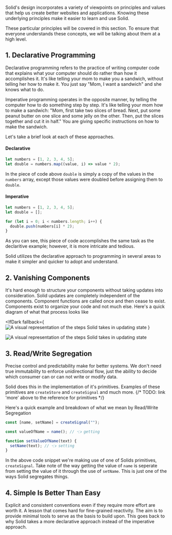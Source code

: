 
<Title> Thinking Solid </Title>

Solid's design incorporates a variety of viewpoints on principles and values that help us create better websites and applications. Knowing these underlying principles make it easier to learn and use Solid.

These particular principles will be covered in this section. To ensure that everyone understands these concepts, we will be talking about them at a high level.

## 1. Declarative Programming

Declarative programming refers to the practice of writing computer code that explains what your computer should do rather than how it accomplishes it. It's like telling your mom to make you a sandwich, without telling her how to make it. You just say "Mom, I want a sandwich" and she knows what to do.

Imperative programming operates in the opposite manner, by telling the computer how to do something step by step. It's like telling your mom how to make a sandwich: "Mom, first take two slices of bread. Next, put some peanut butter on one slice and some jelly on the other. Then, put the slices together and cut it in half." You are giving specific instructions on how to make the sandwich.

Let's take a brief look at each of these approaches.

#### Declarative

```js
let numbers = [1, 2, 3, 4, 5];
let double = numbers.map((value, i) => value * 2);
```

In the piece of code above `double` is simply a copy of the values in the `numbers` array, except those values were doubled before assigning them to `double`.

#### Imperative

```js
let numbers = [1, 2, 3, 4, 5];
let double = [];

for (let i = 0; i < numbers.length; i++) {
  double.push(numbers[i] * 2);
}
```

As you can see, this piece of code accomplishes the same task as the declaritive example; however, it is more intricate and tedious.

Solid utilizes the declarative approach to programming in several areas to make it simpler and quicker to adopt and understand.

## 2. Vanishing Components

It's hard enough to structure your components without taking updates into consideration. Solid updates are completely independent of the components. Component functions are called once and then cease to exist. Components exist to organize your code and not much else. Here's a quick diagram of what that process looks like

<IfDark
  fallback={
    <img
      src="/images/foundations/thinking-solid/solid-simple-state-update-light.svg"
      alt="A visual representation of the steps Solid takes in updating state"
    />
  }
>
  <img
    src="/images/foundations/thinking-solid/solid-simple-state-update-dark.svg"
    alt="A visual representation of the steps Solid takes in updating state"
  />
</IfDark>

## 3. Read/Write Segregation

Precise control and predictability make for better systems. We don't need true immutability to enforce unidirectional flow, just the ability to decide which consumer can or can not write or modify data.

Solid does this in the implementation of it's primitives. Examples of these primitives are `createStore` and `createSignal` and much more.
{/* TODO: link 'more' above to the reference for primitives */}

Here's a quick example and breakdown of what we mean by Read/Write Segregation

```js
const [name, setName] = createSignal("");

const valueOfName = name(); // 👈 getting

function setValueOfName(text) {
  setName(text); // 👈 setting
}
```

In the above code snippet we're making use of one of Solids primitives, `createSignal`. Take note of the way getting the value of `name` is seperate from setting the value of it through the use of `setName`. This is just one of the ways Solid segregates things.

## 4. Simple Is Better Than Easy

Explicit and consistent conventions even if they require more effort are worth it. A lesson that comes hard for fine-grained reactivity. The aim is to provide minimal tools to serve as the basis to build upon. This goes back to why Solid takes a more declarative approach instead of the imperative approach.
